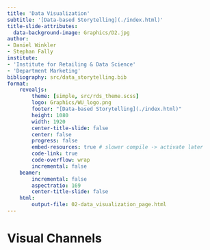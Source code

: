```yaml
---
title: 'Data Visualization'
subtitle: '[Data-based Storytelling](./index.html)'
title-slide-attributes: 
  data-background-image: Graphics/D2.jpg
author: 
- Daniel Winkler
- Stephan Fally
institute: 
- 'Institute for Retailing & Data Science'
- 'Department Marketing'
bibliography: src/data_storytelling.bib  
format: 
    revealjs:
        theme: [simple, src/rds_theme.scss]
        logo: Graphics/WU_logo.png
        footer: "[Data-based Storytelling](./index.html)"
        height: 1080
        width: 1920
        center-title-slide: false
        center: false
        progress: false
        embed-resources: true # slower compile -> activate later
        code-link: true
        code-overflow: wrap
        incremental: false
    beamer:
        incremental: false
        aspectratio: 169
        center-title-slide: false
    html:
        output-file: 02-data_visualization_page.html 
---
```


# Visual Channels

